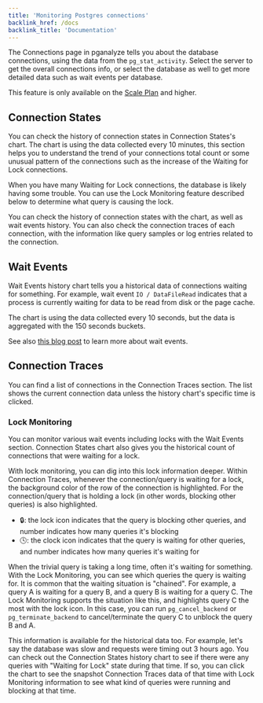 ```yaml
---
title: 'Monitoring Postgres connections'
backlink_href: /docs
backlink_title: 'Documentation'
---
```


The Connections page in pganalyze tells you about the database connections,
using the data from the `pg_stat_activity`.
Select the server to get the overall connections info, or select the database
as well to get more detailed data such as wait events per database.

This feature is only available on the [Scale Plan](/pricing) and higher.

## Connection States

You can check the history of connection states in Connection States's chart.
The chart is using the data collected every 10 minutes, this section helps you
to understand the trend of your connections total count or some unusual pattern
of the connections such as the increase of the Waiting for Lock connections.

When you have many Waiting for Lock connections, the database is likely having
some trouble. You can use the Lock Monitoring feature described below to
determine what query is causing the lock.

You can check the history of connection states with the chart, as well as wait
events history. You can also check the connection traces of each connection,
with the information like query samples or log entries related to the connection.

## Wait Events

Wait Events history chart tells you a historical data of connections waiting
for something. For example, wait event `IO / DataFileRead` indicates that a
process is currently waiting for data to be read from disk or the page cache.

The chart is using the data collected every 10 seconds, but the data is
aggregated with the 150 seconds buckets.

See also [this blog post](https://pganalyze.com/blog/postgres-connection-tracing-wait-event-analysis-and-vacuum-monitoring)
to learn more about wait events.

## Connection Traces

You can find a list of connections in the Connection Traces section. The list
shows the current connection data unless the history chart's specific time is
clicked.

### Lock Monitoring

You can monitor various wait events including locks with the Wait Events
section. Connection States chart also gives you the historical count of
connections that were waiting for a lock.

With lock monitoring, you can dig into this lock information deeper. Within
Connection Traces, whenever the connection/query is waiting for a lock, the
background color of the row of the connection is highlighted.
For the connection/query that is holding a lock (in other words, blocking other
queries) is also highlighted.

* 🔒: the lock icon indicates that the query is blocking other queries, and number indicates how many queries it's blocking
* 🕓: the clock icon indicates that the query is waiting for other queries, and number indicates how many queries it's waiting for

When the trivial query is taking a long time, often it's waiting for something.
With the Lock Monitoring, you can see which queries the query is waiting for.
It is common that the waiting situation is "chained". For example, a query A
is waiting for a query B, and a query B is waiting for a query C. The Lock
Monitoring supports the situation like this, and highlights query C the most
with the lock icon. In this case, you can run `pg_cancel_backend` or
`pg_terminate_backend` to cancel/terminate the query C to unblock the query B
and A.

This information is available for the historical data too. For example, let's
say the database was slow and requests were timing out 3 hours ago. You can
check out the Connection States history chart to see if there were any queries
with "Waiting for Lock" state during that time. If so, you can click the chart
to see the snapshot Connection Traces data of that time with Lock Monitoring
information to see what kind of queries were running and blocking at that time.